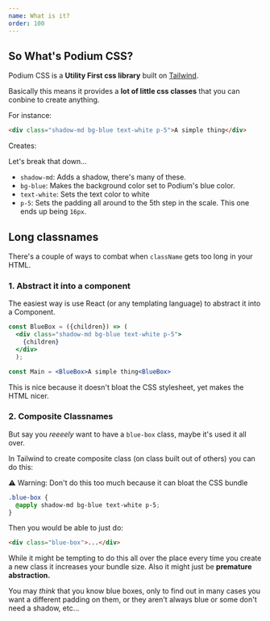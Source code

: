```yaml
---
name: What is it?
order: 100
---
```



## So What's Podium CSS?

Podium CSS is a **Utility First css library** built on [Tailwind](https://tailwindcss.com).

Basically this means it provides a **lot of little css classes** that you can conbine to create anything.

For instance:

```html
<div class="shadow-md bg-blue text-white p-5">A simple thing</div>
```

Creates:

Let's break that down...

- `shadow-md`: Adds a shadow, there's many of these.
- `bg-blue`: Makes the background color set to Podium's blue color.
- `text-white`: Sets the text color to white
- `p-5`: Sets the padding all around to the 5th step in the scale. This one ends up being `16px`.

## Long classnames

There's a couple of ways to combat when `className` gets too long in your HTML.

### 1. Abstract it into a component

The easiest way is use React (or any templating language) to abstract it into a Component.


```jsx
const BlueBox = ({children}) => (
  <div class="shadow-md bg-blue text-white p-5">
    {children}
  </div>
  );

const Main = <BlueBox>A simple thing<BlueBox>
```

This is nice because it doesn't bloat the CSS stylesheet, yet makes the HTML nicer.

### 2. Composite Classnames

But say you _reeeely_ want to have a `blue-box` class, maybe it's used it all over.

In Tailwind to create composite class (on class built out of others) you can do this:

<span class="bg-mystic text-red py-3 px-4 rounded my-5 text-center">
  ⚠️ Warning: Don't do this too much because it can bloat the CSS bundle
</span>

```css
.blue-box {
  @apply shadow-md bg-blue text-white p-5;
}
```

Then you would be able to just do:

```html
<div class="blue-box">...</div>
```

While it might be tempting to do this all over the place
every time you create a new class it increases your bundle size.
Also it might just be **premature abstraction.**

You may _think_ that you know blue boxes, only to find out in many cases
you want a different padding on them, or they aren't always blue
or some don't need a shadow, etc...
